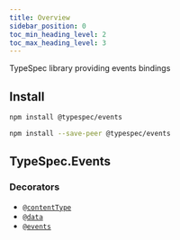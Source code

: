 ```yaml
---
title: Overview
sidebar_position: 0
toc_min_heading_level: 2
toc_max_heading_level: 3
---
```



TypeSpec library providing events bindings

## Install

<Tabs>
<TabItem value="spec" label="In a spec" default>

```bash
npm install @typespec/events
```

</TabItem>
<TabItem value="library" label="In a library" default>

```bash
npm install --save-peer @typespec/events
```

</TabItem>
</Tabs>

## TypeSpec.Events

### Decorators

- [`@contentType`](./decorators.md#@TypeSpec.Events.contentType)
- [`@data`](./decorators.md#@TypeSpec.Events.data)
- [`@events`](./decorators.md#@TypeSpec.Events.events)
